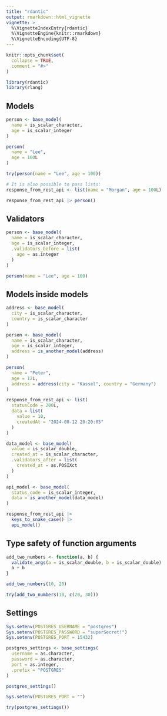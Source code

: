 ```yaml
---
title: "rdantic"
output: rmarkdown::html_vignette
vignette: >
  %\VignetteIndexEntry{rdantic}
  %\VignetteEngine{knitr::rmarkdown}
  %\VignetteEncoding{UTF-8}
---
```


```r
knitr::opts_chunk$set(
  collapse = TRUE,
  comment = "#>"
)
```

```r
library(rdantic)
library(rlang)
```

## Models

```r
person <- base_model(
  name = is_scalar_character,
  age = is_scalar_integer
)

person(
  name = "Lee",
  age = 100L
)

try(person(name = "Lee", age = 100))

# It is also possible to pass lists:
response_from_rest_api <- list(name = "Morgan", age = 100L)

response_from_rest_api |> person()
```

## Validators

```r
person <- base_model(
  name = is_scalar_character,
  age = is_scalar_integer,
  .validators_before = list(
    age = as.integer
  )
)

person(name = "Lee", age = 100)
```

## Models inside models

```r
address <- base_model(
  city = is_scalar_character,
  country = is_scalar_character
)

person <- base_model(
  name = is_scalar_character,
  age = is_scalar_integer,
  address = is_another_model(address)
)

person(
  name = "Peter",
  age = 12L,
  address = address(city = "Kassel", country = "Germany")
)

response_from_rest_api <- list(
  statusCode = 200L,
  data = list(
    value = 10,
    createdAt = "2024-08-12 20:20:05"
  )
)

data_model <- base_model(
  value = is_scalar_double,
  created_at = is_scalar_character,
  .validators_after = list(
    created_at = as.POSIXct
  )
)

api_model <- base_model(
  status_code = is_scalar_integer,
  data = is_another_model(data_model)
)

response_from_rest_api |>
  keys_to_snake_case() |>
  api_model()
```
## Type safety of function arguments

```r
add_two_numbers <- function(a, b) {
  validate_args(a = is_scalar_double, b = is_scalar_double)
  a + b
}

add_two_numbers(10, 20)

try(add_two_numbers(10, c(20, 30)))
```
## Settings

```r
Sys.setenv(POSTGRES_USERNAME = "postgres")
Sys.setenv(POSTGRES_PASSWORD = "superSecret!")
Sys.setenv(POSTGRES_PORT = 15432)

postgres_settings <- base_settings(
  username = as.character,
  password = as.character,
  port = as.integer,
  .prefix = "POSTGRES"
)

postgres_settings()

Sys.setenv(POSTGRES_PORT = "")

try(postgres_settings())
```
